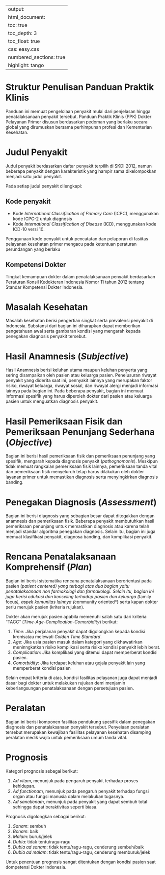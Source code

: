 
---
output:
  html_document:
    toc: true
    toc_depth: 3
    toc_float: true
    css: easy.css
    numbered_sections: true
    highlight: tango
---

# Struktur Penulisan Panduan Praktik Klinis

Panduan ini memuat pengelolaan penyakit mulai dari penjelasan hingga
penatalaksanaan penyakit tersebut. Panduan Praktik Klinis (PPK) Dokter
Pelayanan Primer disusun berdasarkan pedoman yang berlaku secara global yang
dirumuskan bersama perhimpunan profesi dan Kementerian Kesehatan.

# Judul Penyakit {.tabset .tabset-fade}

Judul penyakit berdasarkan daftar penyakit terpilih di SKDI 2012, namun
beberapa penyakit dengan karakteristik yang hampir sama dikelompokkan menjadi
satu judul penyakit. 

Pada setiap judul penyakit dilengkapi:

## Kode penyakit

* Kode *International Classification of Primary Care* (ICPC), menggunakan kode
	ICPC-2 untuk diagnosis 
* Kode *International Classification of Disease* (ICD), menggunakan kode ICD-10
	versi 10.

Penggunaan kode penyakit untuk pencatatan dan pelaporan di fasiitas
pelayanan kesehatan primer mengacu pada ketentuan peraturan perundangan yang
berlaku

## Kompetensi Dokter

Tingkat kemampuan dokter dalam penatalaksanaan penyakit berdasarkan Peraturan
Konsil Kedokteran Indonesia Nomor 11 tahun 2012 tentang Standar Kompetensi
Dokter Indonesia.

# Masalah Kesehatan

Masalah kesehatan berisi pengertian singkat serta prevalensi penyakit di
Indonesia. Substansi dari bagian ini diharapkan dapat memberikan pengetahuan
awal serta gambaran kondisi yang mengarah kepada penegakan diagnosis penyakit
tersebut.

# Hasil Anamnesis (*Subjective*)

Hasil Anamnesis berisi keluhan utama maupun keluhan penyerta yang sering
disampaikan oleh pasien atau keluarga pasien. Penelusuran riwayat penyakit yang
diderita saat ini, pennyakit lainnya yang merupakan faktor risiko, riwayat
keluarga, riwayat sosial, dan riwayat alergi menjadi informasi lainnya pada
bagian ini. Pada beberapa penyakit, bagian ini memuat informasi spesifik yang
harus diperoleh dokter dari pasien atau keluarga pasien untuk menguatkan
diagnosis penyakit.

# Hasil Pemeriksaan Fisik dan Pemeriksaan Penunjang Sederhana (*Objective*)

Bagian ini berisi hasil pemeriksaan fisik dan pemeriksaan penunjang yang
spesifik, mengarah kepada diagnosis penyakit (*pathognomonis*). Meskipun tidak
memuat rangkaian pemeriksaan fisik lainnya, pemeriksaan tanda vital dan
pemeriksaan fisik menyeluruh tetap harus dilakukan oleh dokter layanan primer
untuk memastikan diagnosis serta menyingkirkan diagnosis banding.

# Penegakan Diagnosis (*Assessment*)

Bagian ini berisi diagnosis yang sebagian besar dapat ditegakkan dengan
anamnesis dan pemeriksaan fisik. Beberapa penyakit membutuhkan hasil
pemeriksaan penunjang untuk memastikan diagnosis atau karena telah menjadi
standar algoritma penegakan diagnosis. Selain itu, bagian ini juga memuat
klasifikasi penyakit, diagnosa banding, dan komplikasi penyakit.

# Rencana Penatalaksanaan Komprehensif (*Plan*) 

Bagian ini berisi sistematika rencana penatalaksanaan berorientasi pada pasien
(*patient centered) yang terbagi atas dua bagian yaitu penatalaksanaan non
farmakologi dan farmakologi. Selain itu, bagian ini juga berisi edukasi dan
konseling terhadap pasien dan keluarga (*family focus*), aspek komunitas
lainnya (*community oriented*) serta kapan dokter perlu merujuk pasien (kriteria
rujukan).

Dokter akan merujuk pasien apabila memenuhi salah satu dari kriteria "TACC" (*Time-Age-Complication-Comorbidity*) berikut:

1. *Time*: Jika perjalanan penyakit dapat digolongkan kepada kondisi kronisatau
	 melewati *Golden Time Standard*.
2. *Age*: Jika usia pasien masuk dalam kategori yang dikhawatirkan
	 meninngkatkan risiko komplikasi serta risiko kondisi penyakit lebih berat.
3. *Complication*: Jika komplikasi yang ditemui dapat memperberat kondisi
	 pasien.
4. *Comorbidity*: Jika terdapat keluhan atau gejala penyakit lain yang
	 memperberat kondisi pasien

Selain empat kriteria di atas, kondisi fasilitas pelayanan juga dapat menjadi
dasar bagi dokter untuk melakukan rujukan demi menjamin keberlangsungan
penatalaksanaan dengan persetujuan pasien.

# Peralatan

Bagian ini berisi komponen fasilitas pendukung spesifik dalam penegakan
diagnosis dan penatalaksanaan penyakit tersebut. Penyeiaan peralatan tersebut
merupakan kewajiban fasilitas pelayanan kesehatan disamping peralatan medik
wajib untuk pemeriksaan umum tanda vital.

# Prognosis

Kategori prognosis sebagai berikut:

1. *Ad vitam*, menunjuk pada pengaruh penyakit terhadap proses kehidupan.
2. *Ad functionam*, menunjuk pada pengaruh penyakit terhadap fungsi organ atau
   fungsi manusia dalam melakukan tugasnya.
3. *Ad sanationam*, menunjuk pada penyakit yang dapat sembuh total sehingga
   dapat beraktivitas seperti biasa.

Prognosis digolongkan sebagai berikut:

1. *Sanam*: sembuh
2. *Bonam*: baik
3. *Malam*: buruk/jelek
4. *Dubia*: tidak tentu/ragu-ragu
5. *Dubia ad sanam*: tidak tentu/ragu-ragu, cenderung sembuh/baik
6. *Dubia ad malam*: tidak tentu/ragu-ragu, cenderung memburuk/jelek

Untuk penentuan prognosis sangat ditentukan dengan kondisi pasien saat
dompetensi Dokter Indonesia.
